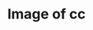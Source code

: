 ---
title: Image of cc
image: imgs/1-2024.jpeg
imagealt: Image of cc
description: This is just a test post
filter: ["2024"]
---
